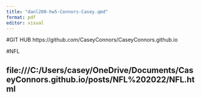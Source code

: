 ```yaml
---
title: "danl200-hw5-Connors-Casey.qmd"
format: pdf
editor: visual
---
```


#GIT HUB
https://github.com/CaseyConnors/CaseyConnors.github.io




#NFL

file:///C:/Users/casey/OneDrive/Documents/CaseyConnors.github.io/posts/NFL%202022/NFL.html
---
